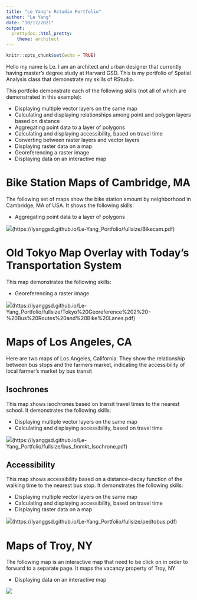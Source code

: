 ```yaml
---
title: "Le Yang's Rstudio Portfolio"
author: "Le Yang"
date: "10/17/2021"
output: 
  prettydoc::html_pretty:
    theme: architect
---
```


```r
knitr::opts_chunk$set(echo = TRUE)
```

Hello my name is Le. I am an architect and urban designer that currently having master's degree study at Harvard GSD. This is my portfolio of Spatial Analysis class that demonstrate my skills of RStudio.

This portfolio demonstrate each of the following skills (not all of which are demonstrated in this example):

* Displaying multiple vector layers on the same map
* Calculating and displaying relationships among point and polygon layers based on distance
* Aggregating point data to a layer of polygons
* Calculating and displaying accessibility, based on travel time
* Converting between raster layers and vector layers
* Displaying raster data on a map
* Georeferencing a raster image
* Displaying data on an interactive map

# Bike Station Maps of Cambridge, MA
The following set of maps show the bike station amount by neighborhood in Cambridge, MA of USA.
It shows the following skills:

* Aggregating point data to a layer of polygons

[![](thumbnails/Portfolio_Page_1.png)(https://lyanggsd.github.io/Le-Yang_Portfolio/fullsize/Bikecam.pdf)]{target="_blank"}

# Old Tokyo Map Overlay with Today's Transportation System
This map demonstrates the following skills:

* Georeferencing a raster image

[![](thumbnails/Portfolio_Page_4.png)(https://lyanggsd.github.io/Le-Yang_Portfolio/fullsize/Tokyo%20Georeference%202%20-%20Bus%20Routes%20and%20Bike%20Lanes.pdf)]{target="_blank"}

# Maps of Los Angeles, CA
Here are two maps of Los Angeles, California. They show the relationship between bus stops and the farmers market, indicating the accessibility of local farmer's market by bus transit

## Isochrones
This map shows isochrones based on transit travel times to the nearest school. It demonstrates the following skills:

* Displaying multiple vector layers on the same map
* Calculating and displaying accessibility, based on travel time

[![](thumbnails/Portfolio_Page_2.png)(https://lyanggsd.github.io/Le-Yang_Portfolio/fullsize/bus_fmmkt_Isochrone.pdf)]{target="_blank"}

## Accessibility
This map shows accessibility based on a distance-decay function of the walking time to the nearest bus stop. It demonstrates the following skills:

* Displaying multiple vector layers on the same map
* Calculating and displaying accessibility, based on travel time
* Displaying raster data on a map

[![](thumbnails/Portfolio_Page_3.png)(https://lyanggsd.github.io/Le-Yang_Portfolio/fullsize/pedtobus.pdf)]{target="_blank"}

# Maps of Troy, NY
The following map is an interactive map that need to be click on in order to forward to a separate page. It maps the vacancy property of Troy, NY

* Displaying data on an interactive map

[![](thumbnails/vacancymap3.png)](https://lyanggsd.github.io/Le-Yang_Portfolio/fullsize/tory_vacancy.html){target="_blank"}
